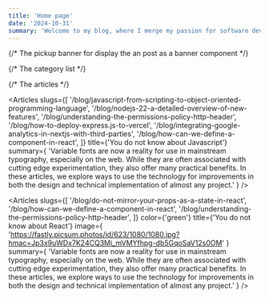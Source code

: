 ```yaml
---
title: 'Home page'
date: '2024-10-31'
summary: 'Welcome to my blog, where I merge my passion for software development with a deep commitment to continuous learning. As a Software Engineer driven by curiosity and the thrill of innovation, I believe that the tech world is a never-ending adventure. Every line of code, every new framework, and every solved problem is a step forward in this exhilarating journey.'
---
```


{/* The pickup banner for display the an post as a banner component */}

<Banner />

{/* The category list */}

<CategoryList />

{/* The articles */}

<Articles
  slugs={[
    '/blog/javascript-from-scripting-to-object-oriented-programming-language',
    '/blog/nodejs-22-a-detailed-overview-of-new-features',
    '/blog/understanding-the-permissions-policy-http-header',
    '/blog/how-to-deploy-express.js-to-vercel',
    '/blog/integrating-google-analytics-in-nextjs-with-third-parties',
    '/blog/how-can-we-define-a-component-in-react',
  ]}
  title={'You do not know about Javascript'}
  summary={
    'Variable fonts are now a reality for use in mainstream typography, especially on the web. While they are often associated with cutting edge experimentation, they also offer many practical benefits. In these articles, we explore ways to use the technology for improvements in both the design and technical implementation of almost any project.'
  }
/>

<Articles
  slugs={[
    '/blog/do-not-mirror-your-props-as-a-state-in-react',
    '/blog/how-can-we-define-a-component-in-react',
    '/blog/understanding-the-permissions-policy-http-header',
  ]}
  color={'green'}
  title={'You do not know about React'}
  image={
    'https://fastly.picsum.photos/id/623/1080/1080.jpg?hmac=Jp3x9uWDx7K24CQ3Mi_mVMYfhpg-db5GqoSaV12s0OM'
  }
  summary={
    'Variable fonts are now a reality for use in mainstream typography, especially on the web. While they are often associated with cutting edge experimentation, they also offer many practical benefits. In these articles, we explore ways to use the technology for improvements in both the design and technical implementation of almost any project.'
  }
/>

<BlogLatest />

